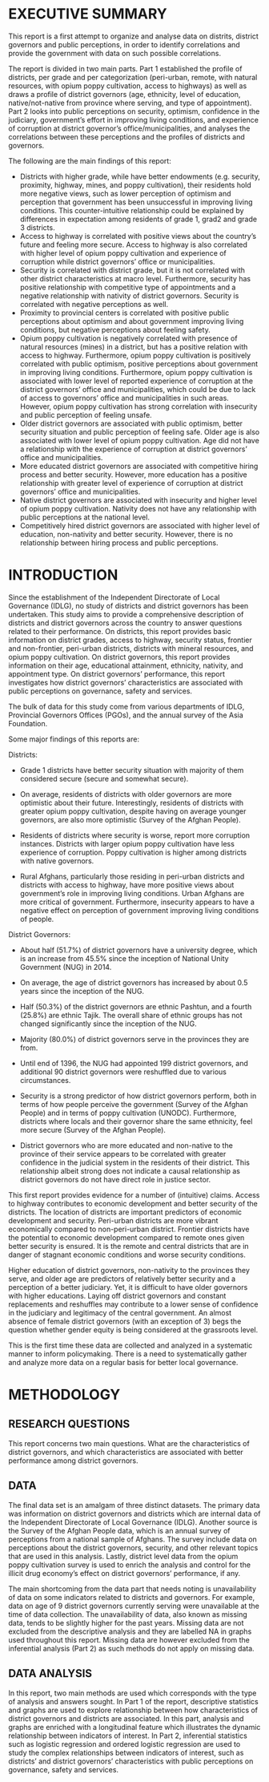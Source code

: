 \newpage

# EXECUTIVE SUMMARY

This report is a first attempt to organize and analyse data on distrits, district governors and public perceptions, in order to identify correlations and provide the government with data on such possible correlations.

The report is divided in two main parts. Part 1 established the profile of districts, per grade and per categorization (peri-urban, remote, with natural resources, with opium poppy cultivation, access to highways) as well as draws a profile of district governors (age, ethnicity, level of education, native/not-native from province where serving, and type of appointment). Part 2 looks into public perceptions on security, optimism, confidence in the judiciary, government's effort in improving living conditions, and experience of corruption at district governor's office/municipalities, and analyses the correlations between these perceptions and the profiles of districts and governors.

The following are the main findings of this report:

-	Districts with higher grade, while have better endowments (e.g. security, proximity, highway, mines, and poppy cultivation), their residents hold more negative views, such as lower perception of optimism and perception that government has been unsuccessful in improving living conditions. This counter-intuitive relationship could be explained by differences in expectation among residents of grade 1, grad2 and grade 3 districts. 
-	Access to highway is correlated with positive views about the country’s future and feeling more secure. Access to highway is also correlated with higher level of opium poppy cultivation and experience of corruption while district governors’ office or municipalities.
-	Security is correlated with district grade, but it is not correlated with other district characteristics at macro level. Furthermore, security has positive relationship with competitive type of appointments and a negative relationship with nativity of district governors. Security is correlated with negative perceptions as well.
-	Proximity to provincial centers is correlated with positive public perceptions about optimism and about government improving living conditions, but negative perceptions about feeling safety.
-	Opium poppy cultivation is negatively correlated with presence of natural resources (mines) in a district, but has a positive relation with access to highway. Furthermore, opium poppy cultivation is positively correlated with public optimism, positive perceptions about government in improving living conditions. Furthermore, opium poppy cultivation is associated with lower level of reported experience of corruption at the district governors’ office and municipalities, which could be due to lack of access to governors’ office and municipalities in such areas. However, opium poppy cultivation has strong correlation with insecurity and public perception of feeling unsafe.
-	Older district governors are associated with public optimism, better security situation and public perception of feeling safe. Older age is also associated with lower level of opium poppy cultivation. Age did not have a relationship with the experience of corruption at district governors’ office and municipalities.
-	More educated district governors are associated with competitive hiring process and better security. However, more education has a positive relationship with greater level of experience of corruption at district governors’ office and municipalities.
-	Native district governors are associated with insecurity and higher level of opium poppy cultivation. Nativity does not have any relationship with public perceptions at the national level.
-	Competitively hired district governors are associated with higher level of education, non-nativity and better security. However, there is no relationship between hiring process and public perceptions.

\newpage

# INTRODUCTION 

Since the establishment of the Independent Directorate of Local Governance (IDLG), no study of districts and district governors has been undertaken. This study aims to provide a comprehensive description of districts and district governors across the country to answer questions related to their performance. On districts, this report provides basic information on district grades, access to highway, security status, frontier and non-frontier, peri-urban districts, districts with mineral resources, and opium poppy cultivation. On district governors, this report provides information on their age, educational attainment, ethnicity, nativity, and appointment type. On district governors' performance, this report investigates how district governors' characteristics are associated with public perceptions on governance, safety and services.

The bulk of data for this study come from various departments of IDLG, Provincial Governors Offices (PGOs), and the annual survey of the Asia Foundation.  

Some major findings of this reports are: 

Districts:

- Grade 1 districts have better security situation with majority of them considered secure (secure and somewhat secure).

- On average, residents of districts with older governors are more optimistic about their future. Interestingly, residents of districts with greater opium poppy cultivation, despite having on average younger governors, are also more optimistic (Survey of the Afghan People).

- Residents of districts where security is worse, report more corruption instances. Districts with larger opium poppy cultivation have less experience of corruption. Poppy cultivation is higher among districts with native governors.

- Rural Afghans, particularly those residing in peri-urban districts and districts with access to highway, have more positive views about government's role in improving living conditions. Urban Afghans are more critical of government. Furthermore, insecurity appears to have a negative effect on perception of government improving living conditions of people.

District Governors:

- About half (51.7%) of district governors have a university degree, which is an increase from 45.5% since the inception of National Unity Government (NUG) in 2014.

- On average, the age of district governors has increased by about 0.5 years since the inception of the NUG.

- Half (50.3%) of the district governors are ethnic Pashtun, and a fourth (25.8%) are ethnic Tajik. The overall share of ethnic groups has not changed significantly since the inception of the NUG.

- Majority (80.0%) of district governors serve in the provinces they are from.

- Until end of 1396, the NUG had appointed 199 district governors, and additional 90 district governors were reshuffled due to various circumstances.

- Security is a strong predictor of how district governors perform, both in terms of how people perceive the government (Survey of the Afghan People) and in terms of poppy cultivation (UNODC). Furthermore, districts where locals and their governor share the same ethnicity, feel more secure (Survey of the Afghan People).

- District governors who are more educated and non-native to the province of their service appears to be correlated with greater confidence in the judicial system in the residents of their district. This relationship albeit strong does not indicate a causal relationship as district governors do not have direct role in justice sector.

This first report provides evidence for a number of (intuitive) claims. Access to highway contributes to economic development and better security of the districts. The location of districts are important predictors of economic development and security. Peri-urban districts are more vibrant economically compared to non-peri-urban district. Frontier districts have the potential to economic development compared to remote ones given better security is ensured. It is the remote and central districts that are in danger of stagnant economic conditions and worse security conditions.

Higher education of district governors, non-nativity to the provinces they serve, and older age are predictors of relatively better security and a perception of a better judiciary. Yet, it is difficult to have older governors with higher educations. Laying off district governors and constant replacements and reshuffles may contribute to a lower sense of confidence in the judiciary and legitimacy of the central government. An almost absence of female district governors (with an exception of 3) begs the question whether gender equity is being considered at the grassroots level.

This is the first time these data are collected and analyzed in a systematic manner to inform policymaking. There is a need to systematically gather and analyze more data on a regular basis for better local governance.

\newpage

# METHODOLOGY

## RESEARCH QUESTIONS

This report concerns two main questions. What are the characteristics of district governors, and which characteristics are associated with better performance among district governors.

## DATA

The final data set is an amalgam of three distinct datasets. The primary data was information on district governors and districts which are internal data of the Independent Directorate of Local Governance (IDLG). Another source is the Survey of the Afghan People data, which is an annual survey of perceptions from a national sample of Afghans. The survey include data on perceptions about the district governors, security, and other relevant topics that are used in this analysis. Lastly, district level data from the opium poppy cultivation survey is used to enrich the analysis and control for the illicit drug economy's effect on district governors' performance, if any.

The main shortcoming from the data part that needs noting is unavailability of data on some indicators related to districts and governors. For example, data on age of 9 district governors currently serving were unavailable at the time of data collection. The unavailability of data, also known as missing data, tends to be slightly higher for the past years. Missing data are not excluded from the descriptive analysis and they are labelled NA in graphs used throughout this report. Missing data are however excluded from the inferential analysis (Part 2) as such methods do not apply on missing data. 

## DATA ANALYSIS

In this report, two main methods are used which corresponds with the type of analysis and answers sought. In Part 1 of the report, descriptive statistics and graphs are used to explore relationship between how characteristics of district governors and districts are associated. In this part, analysis and graphs are enriched with a longitudinal feature which illustrates the dynamic relationship between indicators of interest. In Part 2, inferential statistics such as logistic regression and ordered logistic regression are used to study the complex relationships between indicators of interest, such as districts' and district governors' characteristics with public perceptions on governance, safety and services.

